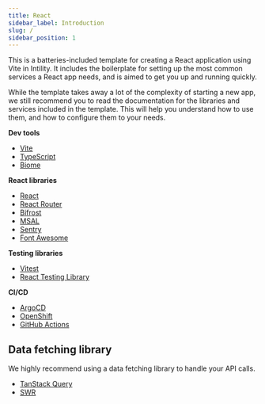 ```yaml
---
title: React
sidebar_label: Introduction
slug: /
sidebar_position: 1
---
```


This is a batteries-included template for creating a React application using Vite in Intility.
It includes the boilerplate for setting up the most common services a React app needs,
and is aimed to get you up and running quickly.

While the template takes away a lot of the complexity of starting a new app, we still recommend you to read the documentation for the libraries and services included in the template.
This will help you understand how to use them, and how to configure them to your needs.

**Dev tools**

- [Vite](https://vitejs.dev/)
- [TypeScript](https://www.typescriptlang.org/)
- [Biome](https://biomejs.dev/)

**React libraries**

- [React](https://reactjs.org/)
- [React Router](https://reactrouter.com/en/main)
- [Bifrost](https://bifrost.intility.no/)
- [MSAL](https://github.com/AzureAD/microsoft-authentication-library-for-js/blob/dev/lib/msal-react/docs/getting-started.md)
- [Sentry](https://docs.sentry.io/platforms/javascript/guides/react/)
- [Font Awesome](https://fontawesome.com/)

**Testing libraries**

- [Vitest](https://vitest.dev/)
- [React Testing Library](https://testing-library.com/docs/react-testing-library/intro/)

**CI/CD**

- [ArgoCD](https://argo-cd.readthedocs.io/en/stable/)
- [OpenShift](https://www.openshift.com/)
- [GitHub Actions](https://docs.github.com/en/actions)

## Data fetching library

We highly recommend using a data fetching library to handle your API calls.

- [TanStack Query](https://tanstack.com/query/latest/docs/framework/react/overview)
- [SWR](https://swr.vercel.app/docs/getting-started)

